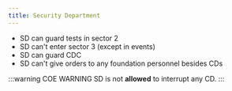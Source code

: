 ```yaml
---
title: Security Department 
---
```


- SD can guard tests in sector 2
- SD can't enter sector 3 (except in events)
- SD can guard CDC
- SD can't give orders to any foundation personnel besides CDs


:::warning COE WARNING
SD is not **allowed** to interrupt any CD.
:::
